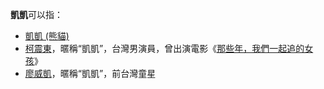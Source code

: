 '''凱凱'''可以指：
*[[凱凱_(熊貓)|凱凱 (熊貓)]]
*[[柯震東|柯震東]]，暱稱“凱凱”，台灣男演員，曾出演電影《[[那些年，我們一起追的女孩|那些年，我們一起追的女孩]]》
*[[廖威凱|廖威凱]]，暱稱“凱凱”，前台灣童星

{{disambig|cat=二字消歧義}}